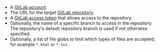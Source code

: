 - A [GitLab account](https://gitlab.com/users/sign_up).
- The URL for the target [GitLab repository](https://docs.gitlab.com/ee/user/project/repository/).
- A [GitLab access token](https://docs.gitlab.com/ee/security/tokens/) that allows access to the repository.
- Optionally, the name of a specific branch to access in the repository. The repository's default repository branch is used if not otherwise specified.
- Optionally, a list of file globs to limit which types of files are accepted, for example `*.html` or `*.txt`.